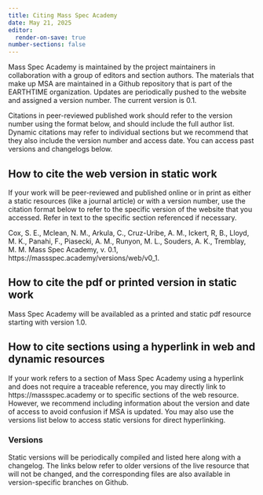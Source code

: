 ```yaml
---
title: Citing Mass Spec Academy
date: May 21, 2025
editor:
  render-on-save: true
number-sections: false
---
```


Mass Spec Academy is maintained by the project maintainers in collaboration with a group of editors and section authors. The materials that make up MSA are maintained in a Github repository that is part of the EARTHTIME organization. Updates are periodically pushed to the website and assigned a version number. The current version is 0.1.

Citations in peer-reviewed published work should refer to the version number using the format below, and should include the full author list. Dynamic citations may refer to individual sections but we recommend that they also include the version number and access date. You can access past versions and changelogs below.

## How to cite the web version in static work

If your work will be peer-reviewed and published online or in print as either a static resources (like a journal article) or with a version number, use the citation format below to refer to the specific version of the website that you accessed. Refer in text to the specific section referenced if necessary.

Cox, S. E., Mclean, N. M., Arkula, C., Cruz-Uribe, A. M., Ickert, R, B., Lloyd, M. K., Panahi, F., Piasecki, A. M., Runyon, M. L., Souders, A. K., Tremblay, M. M. Mass Spec Academy, v. 0.1, https://massspec.academy/versions/web/v0_1.

## How to cite the pdf or printed version in static work

Mass Spec Academy will be availabled as a printed and static pdf resource starting with version 1.0.

## How to cite sections using a hyperlink in web and dynamic resources

If your work refers to a section of Mass Spec Academy using a hyperlink and does not require a traceable reference, you may directly link to https://massspec.academy or to specific sections of the web resource. However, we recommend including information about the version and date of access to avoid confusion if MSA is updated. You may also use the versions list below to access static versions for direct hyperlinking.

### Versions

Static versions will be periodically compiled and listed here along with a changelog. The links below refer to older versions of the live resource that will not be changed, and the corresponding files are also available in version-specific branches on Github.
